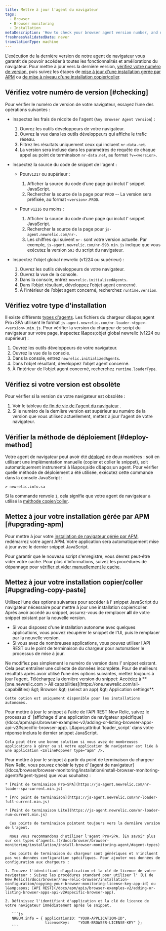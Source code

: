 ```yaml
---
title: Mettre à jour l'agent du navigateur
tags:
  - Browser
  - Browser monitoring
  - Installation
metaDescription: 'How to check your browser agent version number, and update to the latest version of the browser agent.'
freshnessValidatedDate: never
translationType: machine
---
```


L'exécution de la dernière version de notre agent de navigateur vous garantit de pouvoir accéder à toutes les fonctionnalités et améliorations du navigateur. Pour mettre à jour vers la dernière version, [vérifiez votre numéro de version](#checking), puis suivez les étapes de [mise à jour d'une installation gérée par APM](#upgrading-apm) ou [de mise à niveau d'une installation copier/coller](#upgrading-copy-paste).

## Vérifiez votre numéro de version [#checking]

Pour vérifier le numéro de version de votre navigateur, essayez l’une des opérations suivantes :

* Inspectez les frais de récolte de l'agent (`Any Browser Agent Version`) :

  1. Ouvrez les outils développeurs de votre navigateur.
  2. Ouvrez la vue dans les outils développeurs qui affiche le trafic réseau.
  3. Filtrez les résultats uniquement ceux qui incluent `nr-data.net`.
  4. La version sera incluse dans les paramètres de requête de chaque appel au point de terminaison `nr-data.net`, au format `?v=<version>`.

* Inspectez la source du code de snippet de l'agent :

  * Pour`v1217` ou supérieur :

    1. Afficher la source du code d’une page qui inclut l’ snippet JavaScript.
    2. Rechercher la source de la page pour `PROD` -- La version sera préfixée, au format `<version>.PROD`.

  * Pour `v1216` ou moins :

    1. Afficher la source du code d’une page qui inclut l’ snippet JavaScript.
    2. Rechercher la source de la page pour `js-agent.newrelic.com/nr-`.
    3. Les chiffres qui suivent `nr-` sont votre version actuelle. Par exemple, `js-agent.newrelic.com/nr-593.min.js` indique que vous exécutez la version `593` du script du navigateur.

* Inspectez l'objet global newrelic (v1224 ou supérieur) :

  1. Ouvrez les outils développeurs de votre navigateur.
  2. Ouvrez la vue de la console.
  3. Dans la console, entrez `newrelic.initializedAgents`.
  4. Dans l’objet résultant, développez l’objet agent concerné.
  5. À l’intérieur de l’objet agent concerné, recherchez `runtime.version`.

## Vérifiez votre type d'installation

Il existe différents [types d'agents](/docs/browser/browser-monitoring/installation/install-browser-monitoring-agent#agent-types). Les fichiers du chargeur d&amp;apos;agent Pro+SPA utilisent le format `js-agent.newrelic.com/nr-loader-<type>-<version>.min.js`. Pour vérifier la version du chargeur de script du navigateur sur votre page, inspectez l&amp;apos;objet global newrelic (v1224 ou supérieur) :

1. Ouvrez les outils développeurs de votre navigateur.
2. Ouvrez la vue de la console.
3. Dans la console, entrez `newrelic.initializedAgents`.
4. Dans l’objet résultant, développez l’objet agent concerné.
5. À l’intérieur de l’objet agent concerné, recherchez `runtime.loaderType`.

## Vérifiez si votre version est obsolète

Pour vérifier si la version de votre navigateur est obsolète :

1. Voir le tableau [de fin de vie de l'agent du navigateur](/docs/browser/browser-monitoring/getting-started/browser-agent-eol-policy/) .
2. Si le numéro de la dernière version est supérieur au numéro de la version que vous utilisez actuellement, mettez à jour l'agent de votre navigateur.

## Vérifier la méthode de déploiement [#deploy-method]

Votre agent de navigateur peut avoir été [déployé](/docs/browser/browser-monitoring/installation/install-browser-monitoring-agent/#options) de deux manières : soit en utilisant une implémentation manuelle (copier et coller le snippet), soit automatiquement instrumenté à l&amp;apos;aide d&amp;apos;un <InlinePopover type="apm" />agent. Pour vérifier quelle méthode de déploiement a été utilisée, exécutez cette commande dans la console JavaScript :

```
> newrelic.info.sa
```

Si la commande renvoie `1`, cela signifie que votre agent de navigateur a utilisé la [méthode copier/coller](#upgrading-copy-paste).

## Mettez à jour votre installation gérée par APM [#upgrading-apm]

Pour mettre à jour votre [installation de navigateur gérée par APM](/docs/browser/browser-monitoring/installation/install-browser-monitoring-agent/#options), redémarrez votre agent APM. Votre application sera automatiquement mise à jour avec le dernier snippet JavaScript.

Pour garantir que le nouveau script s'enregistre, vous devrez peut-être vider votre cache. Pour plus d'informations, suivez les procédures de dépannage pour [vérifier et vider manuellement le cache](/docs/browser/new-relic-browser/troubleshooting/troubleshooting-browser-monitoring-installation#manual_check_cache).

## Mettez à jour votre installation copier/coller [#upgrading-copy-paste]

Utilisez l’une des options suivantes pour accéder à l’ snippet JavaScript du navigateur nécessaire pour mettre à jour une installation copier/coller. Après avoir accédé au snippet, assurez-vous de remplacer <DNT>**all**</DNT> de votre snippet existant par la nouvelle version.

* Si vous disposez d'une installation autonome avec quelques applications, vous pouvez récupérer le snippet de l'UI, puis le remplacer par la nouvelle version.
* Si vous avez de nombreuses applications, vous pouvez utiliser l'API REST ou le point de terminaison du chargeur pour automatiser le processus de mise à jour.

<Callout variant="caution">
  Ne modifiez pas simplement le numéro de version dans l’ snippet existant. Cela peut entraîner une collecte de données incomplète. Pour de meilleurs résultats après avoir utilisé l’une des options suivantes, mettez toujours à jour l’agent.
</Callout>

<CollapserGroup>
  <Collapser id="snippet" title="Récupérer le snippet de l'UI">
    Téléchargez la dernière version du snippet: Accédez à <DNT>**[one.newrelic.com &gt; All capabilities](https://one.newrelic.com/all-capabilities) &amp;gt; Browser &amp;gt; (select an app) &amp;gt; Application settings**</DNT>.

    Cette option est uniquement disponible pour les installations autonomes.
  </Collapser>

  <Collapser id="rest_api" title="Extraire le snippet avec l'API REST">
    Pour mettre à jour le snippet à l'aide de l'API REST New Relic, suivez le processus d' [affichage d'une application de navigateur spécifique](/docs/apm/apis/browser-examples-v2/adding-or-listing-browser-apps-api-v2#specific-browser-app). L&amp;apos;attribut `loader_script` dans votre réponse inclura le dernier snippet JavaScript.

    Cela peut être une bonne solution si vous avez de nombreuses applications à gérer ou si votre application de navigateur est liée à une application <InlinePopover type="apm" />.
  </Collapser>

  <Collapser id="end_point" title="Mise à jour à l'aide du point de terminaison du chargeur">
    Pour mettre à jour le snippet à partir du point de terminaison du chargeur New Relic, vous pouvez choisir le type d' [agent de navigateur](/docs/browser/browser-monitoring/installation/install-browser-monitoring-agent/#agent-types) que vous souhaitez :

    * [Point de terminaison Pro+SPA](https://js-agent.newrelic.com/nr-loader-spa-current.min.js)

    * [Pro point de terminaison](https://js-agent.newrelic.com/nr-loader-full-current.min.js)

    * [Point de terminaison Lite](https://js-agent.newrelic.com/nr-loader-rum-current.min.js)

      Ces points de terminaison pointent toujours vers la dernière version de l'agent.

      Nous vous recommandons d'utiliser l'agent Pro+SPA. [En savoir plus sur ces types d’agents.](/docs/browser/browser-monitoring/installation/install-browser-monitoring-agent/#agent-types)

      Ces points de terminaison du chargeur sont génériques et n'incluent pas vos données configuration spécifiques. Pour ajouter vos données de configuration aux chargeurs :

    1. Trouvez l'identifiant d'application et la clé de licence de votre navigateur : Suivez les procédures standard pour utiliser l' [UI de New Relic](/docs/browser/new-relic-browser/installation-configuration/copying-your-browser-monitoring-license-key-app-id) ou l&amp;apos; [API REST](/docs/apm/apis/browser-examples-v2/adding-or-listing-browser-apps-api-v2#specific-browser-app).

    2. Définissez l'identifiant d'application et la clé de licence de votre navigateur immédiatement après le snippet.

       ```js
       NREUM.info = { applicationID: "YOUR-APPLICATION-ID",
                      licenseKey:    "YOUR-BROWSER-LICENSE-KEY" };
       ```
  </Collapser>
</CollapserGroup>